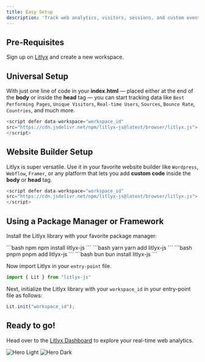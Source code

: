 ```yaml
---
title: Easy Setup
description: 'Track web analytics, visitors, sessions, and custom events anywhere in just seconds. We support WordPress, Shopify, and all major website builders.'
---
```


## Pre-Requisites

Sign up on [Litlyx](https://dashboard.litlyx.com/) and create a new workspace.

## Universal Setup

With just one line of code in your **index.html** — placed either at the end of the **body** or inside the **head** tag — you can start tracking data like `Best Performing Pages`, `Unique Visitors`, `Real-time Users`, `Sources`, `Bounce Rate`, `Countries`, and much more.

```javascript 
<script defer data-workspace="workspace_id" 
src="https://cdn.jsdelivr.net/npm/litlyx-js@latest/browser/litlyx.js">
</script>
```

## Website Builder Setup

Litlyx is super versatile. Use it in your favorite website builder like `Wordpress`, `Webflow`, `Framer`, or any platform that lets you add **custom code** inside the **body** or **head** tag.

```javascript 
<script defer data-workspace="workspace_id" 
src="https://cdn.jsdelivr.net/npm/litlyx-js@latest/browser/litlyx.js">
</script>
```

## Using a Package Manager or Framework

Install the Litlyx library with your favorite package manager:

<CodeGroup>
```bash npm
npm install litlyx-js
```
```bash yarn
yarn add litlyx-js
```
```bash pnpm
pnpm add litlyx-js
```
```bash bun
bun install litlyx-js
```
</CodeGroup>

Now import Litlyx in your `entry-point` file.

```javascript javascript
import { Lit } from "litlyx-js"
```

Next, initialize the Litlyx library with your `workspace_id` in your entry-point file as follows:

```javascript javascript
Lit.init("workspace_id");
```

## Ready to go!

Head over to the [Litlyx Dashboard](https://dashboard.litlyx.com/) to explore your real-time web analytics.

<img
  className="block dark:hidden"
  src="/images/easy-dashboard.svg"
  alt="Hero Light"
/>
<img
  className="hidden dark:block"
  src="/images/easy-dashboard.svg"
  alt="Hero Dark"
/>
